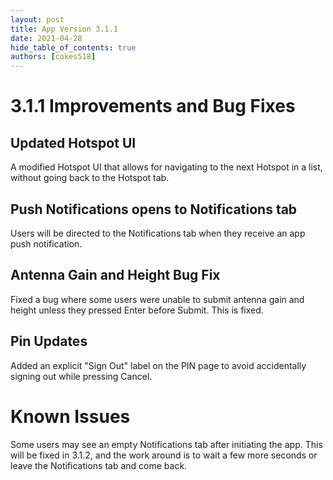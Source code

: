 ```yaml
---
layout: post
title: App Version 3.1.1
date: 2021-04-28
hide_table_of_contents: true
authors: [cokes518]
---
```


# 3.1.1 Improvements and Bug Fixes

## Updated Hotspot UI

A modified Hotspot UI that allows for navigating to the next Hotspot in a list, without going back
to the Hotspot tab.

<!--truncate-->

## Push Notifications opens to Notifications tab

Users will be directed to the Notifications tab when they receive an app push notification.

## Antenna Gain and Height Bug Fix

Fixed a bug where some users were unable to submit antenna gain and height unless they pressed Enter
before Submit. This is fixed.

## Pin Updates

Added an explicit "Sign Out" label on the PIN page to avoid accidentally signing out while pressing
Cancel.

# Known Issues

Some users may see an empty Notifications tab after initiating the app. This will be fixed in 3.1.2,
and the work around is to wait a few more seconds or leave the Notifications tab and come back.
